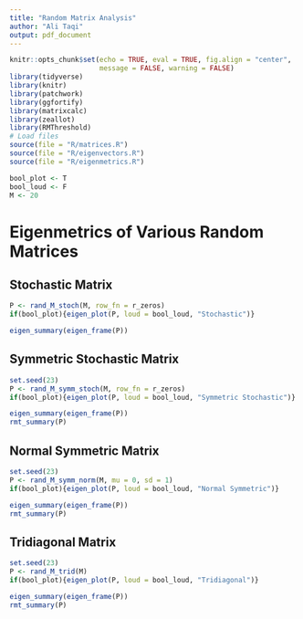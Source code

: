```yaml
---
title: "Random Matrix Analysis"
author: "Ali Taqi"
output: pdf_document
---
```


```r
knitr::opts_chunk$set(echo = TRUE, eval = TRUE, fig.align = "center", 
                      message = FALSE, warning = FALSE)
library(tidyverse)
library(knitr)
library(patchwork)
library(ggfortify)
library(matrixcalc)
library(zeallot)
library(RMThreshold)
# Load files
source(file = "R/matrices.R")
source(file = "R/eigenvectors.R")
source(file = "R/eigenmetrics.R")
```

```r
bool_plot <- T
bool_loud <- F
M <- 20
```

# Eigenmetrics of Various Random Matrices

## Stochastic Matrix

```r
P <- rand_M_stoch(M, row_fn = r_zeros)
if(bool_plot){eigen_plot(P, loud = bool_loud, "Stochastic")}
```

```r
eigen_summary(eigen_frame(P))
```

\newpage

## Symmetric Stochastic Matrix

```r
set.seed(23)
P <- rand_M_symm_stoch(M, row_fn = r_zeros)
if(bool_plot){eigen_plot(P, loud = bool_loud, "Symmetric Stochastic")}
```

```r
eigen_summary(eigen_frame(P))
rmt_summary(P)
```

\newpage

## Normal Symmetric Matrix
```r
set.seed(23)
P <- rand_M_symm_norm(M, mu = 0, sd = 1)
if(bool_plot){eigen_plot(P, loud = bool_loud, "Normal Symmetric")}
```

```r
eigen_summary(eigen_frame(P))
rmt_summary(P)
```

\newpage

## Tridiagonal Matrix
```r
set.seed(23)
P <- rand_M_trid(M)
if(bool_plot){eigen_plot(P, loud = bool_loud, "Tridiagonal")}
```

```r
eigen_summary(eigen_frame(P))
rmt_summary(P)
```


